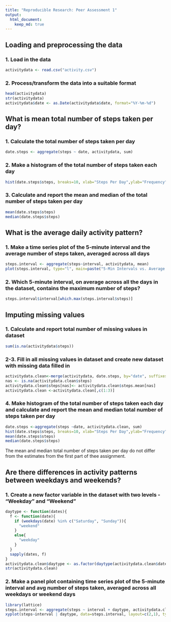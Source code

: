 ```yaml
---
title: "Reproducible Research: Peer Assessment 1"
output: 
  html_document:
    keep_md: true
---
```



## Loading and preprocessing the data

### 1. Load in the data

```r
activitydata <- read.csv("activity.csv")
```

### 2. Process/transform the data into a suitable format
```r
head(activitydata)
str(activitydata)
activitydata$date <- as.Date(activitydata$date, format="%Y-%m-%d")
```

## What is mean total number of steps taken per day?

### 1. Calculate the total number of steps taken per day
```r
date.steps <- aggregate(steps ~ date, activitydata, sum)

```

### 2. Make a histogram of the total number of steps taken each day
```r
hist(date.steps$steps, breaks=10, xlab="Steps Per Day",ylab="Frequency", main="Histogram of Total Steps Per Day (Oct 2012 - Nov 2012)", xlim=c(0,25000))
```

### 3. Calculate and report the mean and median of the total number of steps taken per day
```r
mean(date.steps$steps)
median(date.steps$steps)
```
## What is the average daily activity pattern?

### 1. Make a time series plot of the 5-minute interval and the average number of steps taken, averaged across all days 
```r
steps.interval <- aggregate(steps~interval, activitydata, mean)
plot(steps.interval, type="l", main=paste("5-Min Intervals vs. Average Number of", "\n", "Steps Taken Averaged Across All Days"), ylab="Avg # Steps Taken", xlab="Interval", ylim=c(0,200))
```

### 2. Which 5-minute interval, on average across all the days in the dataset, contains the maximum number of steps?
```r
steps.interval$interval[which.max(steps.interval$steps)]
```

## Imputing missing values

### 1. Calculate and report total number of missing values in dataset
```r
sum(is.na(activitydata$steps))
```

### 2-3. Fill in all missing values in dataset and create new dataset with missing data filled in 
```r
activitydata.clean<-merge(activitydata, date.steps, by="date", suffixes=c("", ".mean"))
nas <- is.na(activitydata.clean$steps)
activitydata.clean$steps[nas]<- activitydata.clean$steps.mean[nas]
activitydata.clean <-activitydata.clean[,c(1:3)]
```

### 4. Make histogram of the total number of steps taken each day and calculate and report the mean and median total number of steps taken per day
```r
date.steps <-aggregate(steps ~date, activitydata.clean, sum)
hist(date.steps$steps, breaks=10, xlab="Steps Per Day",ylab="Frequency", main="Histogram of Total Steps Per Day (Oct 2012 - Nov 2012)", xlim=c(0,25000))
mean(date.steps$steps)
median(date.steps$steps)
```
The mean and median total number of steps taken per day do not differ from the estimates from the first part of thee assignment.

## Are there differences in activity patterns between weekdays and weekends?


### 1. Create a new factor variable in the dataset with two levels - "Weekday" and "Weekend"
```r
daytype <- function(dates){
  f <- function(date){
    if (weekdays(date) %in% c("Saturday", "Sunday")){
      "weekend"
    }
    else{
      "weekday"
    }
  }
  sapply(dates, f)
}
activitydata.clean$daytype <- as.factor(daytype(activitydata.clean$date))
str(activitydata.clean)
```

### 2. Make a panel plot containing time series plot of the 5-minute interval and avg number of steps taken, averaged across all weekdays or weekend days

```r
library(lattice)
steps.interval <- aggregate(steps ~ interval + daytype, activitydata.clean, mean)
xyplot(steps~interval | daytype, data=steps.interval, layout=c(2,1), type="l")
```
